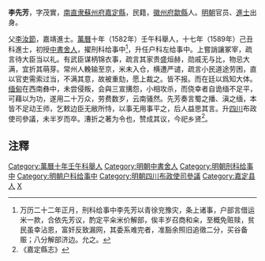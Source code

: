 '''李先芳'''，字茂實，[[南直隶|南直隶]][[蘇州府|蘇州府]][[嘉定縣|嘉定縣]]，民籍，[[徽州府|徽州府]][[歙縣|歙縣]]人。[[明朝|明朝]]官员、[[進士|進士]]出身。

父[[李汝節|李汝節]]，嘉靖進士。[[萬曆|萬曆]]十年（1582年）壬午科舉人，十七年（1589年）己丑科進士，初授[[中書舍人|中書舍人]]，擢刑科给事中<ref>万历二十二年正月，刑科给事中李先芳以青徐兖豫灾，条上诸事，户部言借运米一款，合依先芳议，酌定平籴米价解部，俟丰岁召商和籴，至概免赃赎，贫民虽幸沾恩，富奸反致漏网，其委系难完者，准豁余照旧追徵二分，买谷备赈；八分解部济边。允之。</ref>，升任户科左给事中。上嘗誚讓冢宰，疏言待大臣当以礼。有武臣谋柄锦衣事，疏言其家贵盛烜赫，勋戚无与比，物忌大满，宜折其萌芽。常州人輓输至京，米未入仓，横遭严谴，疏言小民道途劳困，直以官吏需索过当，不满其意，故被重劾，愿上裁之。皆不报。而在廷以爲知大体。[[缅甸|缅甸]]在西南彝中，未尝侵叛，会與三宣搆怨，小相攻杀，而侥幸者自诡缅不足平，可藉以为功，遂用二十万众，劳费数岁，云南骚然。先芳奏言蜀之播、滇之缅，本皆不足动王师，乞敕边臣无敝所恃，以事无用事平之，后人益思其言。升[[四川|四川]]布政使司參議，未半岁而卒。漕折之著为令也，赞成其议，今祀乡贤<ref>《嘉定縣志》</ref>。

== 注釋 ==
{{reflist}}

{{明朝官员小作品}}
{{萬曆十七年己丑科殿試金榜}}
{{DEFAULTSORT:Li李}}
[[Category:萬曆十年壬午科舉人|Category:萬曆十年壬午科舉人]]
[[Category:明朝中書舍人|Category:明朝中書舍人]]
[[Category:明朝刑科给事中|Category:明朝刑科给事中]]
[[Category:明朝户科给事中|Category:明朝户科给事中]]
[[Category:明朝四川布政使司參議|Category:明朝四川布政使司參議]]
[[Category:嘉定县人|Category:嘉定县人]]
[[Category:李姓|X]]